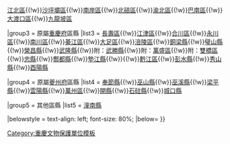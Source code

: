 {{Navbox
|name = 重慶各區縣不可移動文物名錄
|title = [[重慶市]]各區縣不可移動文物名錄
|above = 
|image = [[File:China_Chongqing.svg|80px]]
|state = {{{state<includeonly>|collapsed</includeonly>}}}

|group1style = background: #ececec; vertical-align: text-top; text-align: center;
|group1 = 分區
|list1style = background: #ececec; vertical-align: text-top; text-align: center;
|list1 = [[市轄區]]、[[自治縣]]、[[縣]]

|group2 = 重慶近郊九區
|list2 = [[渝中區不可移動文物名錄|渝中區]]{{!w}}[[重慶市江北區不可移動文物名錄|江北區]]{{!w}}[[沙坪壩區不可移動文物名錄|沙坪壩區]]{{!w}}[[南岸區不可移動文物名錄|南岸區]]{{!w}}[[北碚區不可移動文物名錄|北碚區]]{{!w}}[[渝北區不可移動文物名錄|渝北區]]{{!w}}[[巴南區不可移動文物名錄|巴南區]]{{!w}}[[大渡口區不可移動文物名錄|大渡口區]]{{!w}}[[九龍坡區不可移動文物名錄|九龍坡區]]

|group3 = 原屬[[重慶府]]區縣
|list3 = [[長壽區不可移動文物名錄|長壽區]]{{!w}}[[江津區不可移動文物名錄|江津區]]{{!w}}[[合川區不可移動文物名錄|合川區]]{{!w}}[[永川區不可移動文物名錄|永川區]]{{!w}}[[南川區不可移動文物名錄|南川區]]{{!w}}[[綦江區不可移動文物名錄|綦江區]]{{!w}}[[大足區不可移動文物名錄|大足區]]{{!w}}[[涪陵區不可移動文物名錄|涪陵區]]{{!w}}[[銅梁縣不可移動文物名錄|銅梁縣]]{{!w}}[[璧山縣不可移動文物名錄|璧山縣]]{{!w}}[[榮昌縣不可移動文物名錄|榮昌縣]]{{!w}}[[武隆縣不可移動文物名錄|武隆縣]]{{!w}}附：[[武勝縣不可移動文物名錄|武勝縣]]{{!w}}附：[[萬盛區不可移動文物名錄|萬盛區]]{{!w}}附：[[重慶市雙橋區不可移動文物名錄|雙橋區]]{{!w}}[[忠縣不可移動文物名錄|忠縣]]{{!w}}[[酆都縣不可移動文物名錄|酆都縣]]{{!w}}[[墊江縣不可移動文物名錄|墊江縣]]{{!w}}{{!w}}[[黔江區不可移動文物名錄|黔江區]]{{!w}}[[彭水縣不可移動文物名錄|彭水縣]]{{!w}}[[秀山縣不可移動文物名錄|秀山縣]]{{!w}}[[酉陽縣不可移動文物名錄|酉陽縣]]

|group4 = 原屬[[夔州府]]區縣
|list4 = [[奉節縣不可移動文物名錄|奉節縣]]{{!w}}[[巫山縣不可移動文物名錄|巫山縣]]{{!w}}[[巫溪縣不可移動文物名錄|巫溪縣]]{{!w}}[[梁平縣不可移動文物名錄|梁平縣]]{{!w}}[[雲陽縣不可移動文物名錄|雲陽縣]]{{!w}}[[萬州區不可移動文物名錄|萬州區]]{{!w}}[[開縣不可移動文物名錄|開縣]]{{!w}}[[石砫縣不可移動文物名錄|石砫縣]]{{!w}}[[城口縣不可移動文物名錄|城口縣]]

|group5 = 其他區縣
|list5 = [[潼南縣不可移動文物名錄|潼南縣]]

|belowstyle = text-align: left; font-size: 80%;
|below= 
}}
<noinclude>
[[Category:重慶文物保護單位模板]]
</noinclude>